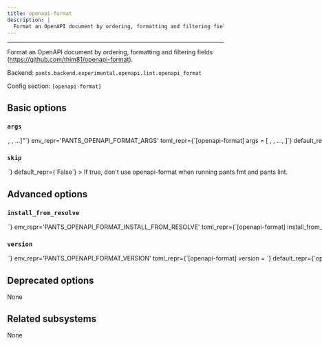 ```yaml
---
title: openapi-format
description: |
  Format an OpenAPI document by ordering, formatting and filtering fields (https://github.com/thim81/openapi-format).
---
```



---

Format an OpenAPI document by ordering, formatting and filtering fields (https://github.com/thim81/openapi-format).

Backend: <span className="color--primary">`pants.backend.experimental.openapi.lint.openapi_format`</span>

Config section: <span className="color--primary">`[openapi-format]`</span>

<span className={styles.options}>

## Basic options

### `args`

<Option
  cli_repr={`--openapi-format-args="[<shell_str>, <shell_str>, ...]"`}
  env_repr='PANTS_OPENAPI_FORMAT_ARGS'
  toml_repr={`[openapi-format]
args = [
    <shell_str>,
    <shell_str>,
    ...,
]`}
  default_repr={`[]`}
>

Arguments to pass directly to openapi-format, e.g. `--openapi-format-args='--no-sort'`.

</Option>

### `skip`

<Option
  cli_repr={`--[no-]openapi-format-skip`}
  env_repr='PANTS_OPENAPI_FORMAT_SKIP'
  toml_repr={`[openapi-format]
skip = <bool>`}
  default_repr={`False`}
>

If true, don&#x27;t use openapi-format when running `pants fmt` and `pants lint`.

</Option>

## Advanced options

### `install_from_resolve`

<Option
  cli_repr={`--openapi-format-install-from-resolve=<str>`}
  env_repr='PANTS_OPENAPI_FORMAT_INSTALL_FROM_RESOLVE'
  toml_repr={`[openapi-format]
install_from_resolve = <str>`}
  default_repr={`None`}
>

If specified, install the tool using the lockfile for this named resolve, instead of the version configured in this subsystem.

If unspecified, the tool will use the default configured package manager [nodejs].package_manager`, and install the tool without a lockfile.

</Option>

### `version`

<Option
  cli_repr={`--openapi-format-version=<str>`}
  env_repr='PANTS_OPENAPI_FORMAT_VERSION'
  toml_repr={`[openapi-format]
version = <str>`}
  default_repr={`openapi-format@1.13.1`}
>

Version string for the tool in the form package@version (e.g. prettier@2.6.2)

</Option>

## Deprecated options

None

## Related subsystems

None

</span>
